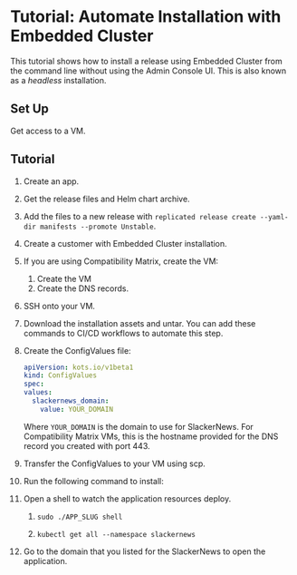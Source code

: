 # Tutorial: Automate Installation with Embedded Cluster

This tutorial shows how to install a release using Embedded Cluster from the command line without using the Admin Console UI. This is also known as a _headless_ installation.

## Set Up

Get access to a VM.

## Tutorial

1. Create an app.

1. Get the release files and Helm chart archive.

1. Add the files to a new release with `replicated release create --yaml-dir manifests --promote Unstable`.

1. Create a customer with Embedded Cluster installation.

1. If you are using Compatibility Matrix, create the VM:

     1. Create the VM
     1. Create the DNS records.

1. SSH onto your VM.

1. Download the installation assets and untar. You can add these commands to CI/CD workflows to automate this step.

1. Create the ConfigValues file:

     ```yaml
     apiVersion: kots.io/v1beta1
     kind: ConfigValues
     spec:
     values:
       slackernews_domain:
         value: YOUR_DOMAIN
   ```
   Where `YOUR_DOMAIN` is the domain to use for SlackerNews. For Compatibility Matrix VMs, this is the hostname provided for the DNS record you created with port 443.

1. Transfer the ConfigValues to your VM using scp.

1. Run the following command to install:

1. Open a shell to watch the application resources deploy.

     1. `sudo ./APP_SLUG shell`

     1. `kubectl get all --namespace slackernews`

1. Go to the domain that you listed for the SlackerNews to open the application.